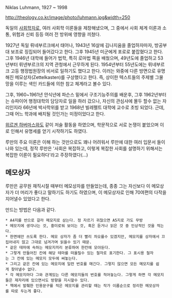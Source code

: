 Niklas Luhmann, 1927 ~ 1998

http://theology.co.kr/image/photo/luhmann.jpg&width=250

독일의 [[사회학]]자로, 여러 사회학 이론들을 제창해냈으며, 그 중에서 사회 체계 이론과 소통, 위험과 신뢰 등등 여러 전 방위에 영향을 끼쳤다.

1927년 독일 뤼네부르크에서 태어나, 1943년 16살에 김나지움을 졸업하자마자, 방공부대 보조로 징집되어 들어갔다고 한다. 그후 1945년 미군에게 포로로 붙잡혔다고 한다. 그후 1946년 대학에 들어가 법학, 특히 로마법 쪽을 배웠으며, 49년도에 졸업하고 53년부터 뤼넨부르크의 지역 관청에서 근무하게 된다. 1954년부터 55년도에는 뤼네부르크 고등 행정법원장의 비서로 일하기도 했다고 한다. 이러는 와중에 다른 방면으로 유명해진 메모상자(Zettelkasten)를 구상했다고 한다. 즉, 상이한 텍스트들의 주제별 그물망을 이루는 색인 카드들에 의한 참고 체계라고 볼수 있다.

그후, 1960~1961년 안식년에 파슨스 밑에서 구조기능주의를 배운후, 그후 1962년부터는 슈파이어 행정대학의 담당자로 일을 하러 갔으나, 자신의 관심사에 몰두 할수 없는 자리인지라 66년에 박사학위를 받고 1968년 빌레펠트 대학에 교수로 초빙 되었다. 근데, 그때 어느 학과에 배치될 것인가는 미정이었다고 한다.

[[위르겐 하버마스]]와도 같이 저술 활동을 하였으며, 학문적으로 서로 논쟁이 붙었으며 이로 인해서 유명세를 얻기 시작하기도 하였다.

루만의 주요 이론은 이해 하는 것만으로도 꽤나 어려워서 루만에 대한 여러 입문서 들이 나와 있는데, 정작 루만은 '사회은 복잡하고, 이렇게 복잡한 사회를 설명하기 위해서는 복잡한 이론이 필요하다'라고 주장하였다(...)

== 메모상자 ==
루만은 공무원 재직시절 때부터 메모상자를 만들었는데, 종종 그는 자신보다 이 메모상자가 더 머리가 좋다고 말하기도 하기도 하였으며, 이 메모상자로 인해 70여편의 다작을 지어낼수 있었다고 한다.

만드는 방법은 다음과 같다.
 * A4지를 반으로 갈라 메모지로 삼는다. 정 자르기 귀찮으면 A5지로 가도 무방
 * 메모지에 생각나는 것, 흥미로워 보이는 것, 혹은 듣거나 읽은 것 중 인상적인 것을 적는다.
 * 한면에만 쓰도록 한다. 메모 상자가 좀 더 빨리 차오를수 있겠지만, 메모지를 상자에서 끄집어내지 않고 그대로 넘겨가며 읽을수 있기 때문.
 * 같은 테마에 속하는 메모지끼리 분류하여 한칸에 모아둔다.
 * 그렇게 만들어진 칸에 해당 테마를 떠올릴수 있는 철자로 표기한다. 그 표시용 철자는 그 칸에 있는 메모지 모두에 써놓는다.
 * 그리고 같은 칸에 있는 메모지에 일련 번호를 매긴다. 그렇지 않으면 모든 메모지를 쉽게 찾아낼수 없다.
 * 각 메모지마다 그와 관계있는 다른 메모지들의 번호를 적어놓는다. 그렇게 하면 각 메모지들은 제자리에 있으면서도 방향을 지시할수 있다.
 * 책에서 발췌한 인용문구를 적은 메모지를 관리할 때는 작가 이름순으로 정리한 메모상자를 따로 두는게 좋다.
